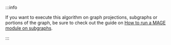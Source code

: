 :::info

If you want to execute this algorithm on graph projections, subgraphs or portions
of the graph, be sure to check out the guide on 
[How to run a MAGE module on subgraphs](/mage/how-to-guides/run-a-subgraph-module).

:::